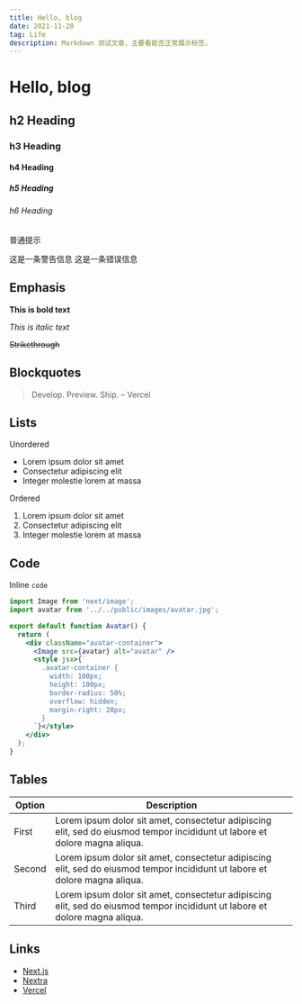 ```yaml
---
title: Hello, blog
date: 2021-11-20
tag: Life
description: Markdown 测试文章，主要看能否正常展示标签。
---
```



# Hello, blog

## h2 Heading

### h3 Heading

#### h4 Heading

##### h5 Heading

###### h6 Heading

<Callout>普通提示</Callout>

<Callout emoji="🚧" type="warning">
  这是一条警告信息
</Callout>

<Callout emoji="🚫" type="error">
  这是一条错误信息
</Callout>

## Emphasis

**This is bold text**

_This is italic text_

~~Strikethrough~~

## Blockquotes

> Develop. Preview. Ship. – Vercel

## Lists

Unordered

- Lorem ipsum dolor sit amet
- Consectetur adipiscing elit
- Integer molestie lorem at massa

Ordered

1. Lorem ipsum dolor sit amet
2. Consectetur adipiscing elit
3. Integer molestie lorem at massa

## Code

Inline `code`

```jsx
import Image from 'next/image';
import avatar from '../../public/images/avatar.jpg';

export default function Avatar() {
  return (
    <div className="avatar-container">
      <Image src={avatar} alt="avatar" />
      <style jsx>{`
        .avatar-container {
          width: 100px;
          height: 100px;
          border-radius: 50%;
          overflow: hidden;
          margin-right: 20px;
        }
      `}</style>
    </div>
  );
}
```

## Tables

| **Option** | **Description**                                                                                                             |
| ---------- | --------------------------------------------------------------------------------------------------------------------------- |
| First      | Lorem ipsum dolor sit amet, consectetur adipiscing elit, sed do eiusmod tempor incididunt ut labore et dolore magna aliqua. |
| Second     | Lorem ipsum dolor sit amet, consectetur adipiscing elit, sed do eiusmod tempor incididunt ut labore et dolore magna aliqua. |
| Third      | Lorem ipsum dolor sit amet, consectetur adipiscing elit, sed do eiusmod tempor incididunt ut labore et dolore magna aliqua. |

## Links

- [Next.js](https://nextjs.org)
- [Nextra](https://nextra.vercel.app)
- [Vercel](http://vercel.com)
